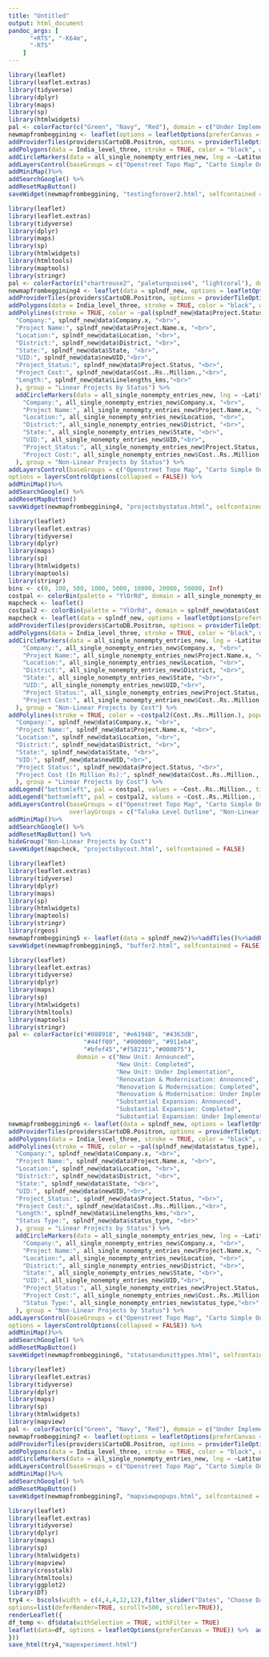---
title: "Untitled"
output: html_document
pandoc_args: [
      "+RTS", "-K64m",
      "-RTS"
    ]
---
```{r Chunk1, echo=FALSE}
library(leaflet)
library(leaflet.extras)
library(tidyverse)
library(dplyr)
library(maps)
library(sp)
library(htmlwidgets)
pal <- colorFactor(c("Green", "Navy", "Red"), domain = c("Under Implementation", "Announced", "Completed"))
newmapfrombeggining <- leaflet(options = leafletOptions(preferCanvas = TRUE)) %>%
addProviderTiles(providers$CartoDB.Positron, options = providerTileOptions(updateWhenZooming = FALSE, updateWhenIdle = TRUE), group = "Carto Simple Outline") %>% addProviderTiles(providers$OpenTopoMap, options = providerTileOptions(updateWhenZooming = FALSE, updateWhenIdle = TRUE), group = "Openstreet Topo Map") %>% addProviderTiles(providers$NASAGIBS.ModisTerraTrueColorCR, options = providerTileOptions(updateWhenZooming = FALSE, updatewhenIdle = TRUE), group = "MODIS Terraband True ColorCR") %>%
addPolygons(data = India_level_three, stroke = TRUE, color = "black", weight = 0.2, fillOpacity = 0.2, fill = FALSE, smoothFactor = 0.5, group = "Taluka Level Outline") %>%addLegend(pal = pal, values = all_single_nonempty_entries_new$Project.Status, opacity = 1, group = "Projects by Status") %>%
addCircleMarkers(data = all_single_nonempty_entries_new, lng = ~Latitude,  lat = ~Longitude, radius = 6,color = ~pal(all_single_nonempty_entries_new$Project.Status), stroke = FALSE, fillOpacity = 1, popup = ~paste                  ("Company:", all_single_nonempty_entries_new$Company.x, "<br>",                    "Project Name:", all_single_nonempty_entries_new$Project.Name.x, "<br>",                     "Location:", all_single_nonempty_entries_new$Location, "<br>",                     "District:", all_single_nonempty_entries_new$District, "<br>",                     "State:", all_single_nonempty_entries_new$State, "<br>",                     "UID:", all_single_nonempty_entries_new$UID,"<br>"), group = "Projects by Status") %>%
addLayersControl(baseGroups = c("Openstreet Topo Map", "Carto Simple Outline", "MODIS Terraband True ColorCR"), overlayGroups = c("Projects by Status", "Taluka Level Outline"), options = layersControlOptions(collapsed = FALSE)) %>%
addMiniMap()%>%
addSearchGoogle() %>%
addResetMapButton() 
saveWidget(newmapfrombeggining, "testingforover2.html", selfcontained = FALSE)
```


```{r Chunk2, echo=FALSE}
library(leaflet)
library(leaflet.extras)
library(tidyverse)
library(dplyr)
library(maps)
library(sp)
library(htmlwidgets)
library(htmltools)
library(maptools)
library(stringr)
pal <- colorFactor(c("chartreuse2", "paleturquoise4", "lightcoral"), domain = c("Announced", "Completed", "Under Implementation"))
newmapfrombeggining4 <- leaflet(data = splndf_new, options = leafletOptions(preferCanvas = TRUE)) %>%
addProviderTiles(providers$CartoDB.Positron, options = providerTileOptions(updateWhenZooming = FALSE, updateWhenIdle = TRUE), group = "Carto Simple Outline") %>% addProviderTiles(providers$OpenTopoMap, options = providerTileOptions(updateWhenZooming = FALSE, updateWhenIdle = TRUE), group = "Openstreet Topo Map") %>% addProviderTiles(providers$NASAGIBS.ModisTerraTrueColorCR, options = providerTileOptions(updateWhenZooming = FALSE, updatewhenIdle = TRUE), group = "MODIS Terraband True ColorCR") %>%
addPolygons(data = India_level_three, stroke = TRUE, color = "black", weight = 0.2, fillOpacity = 0.2, fill = FALSE, smoothFactor = 0.5, group = "Taluka Level Outline") %>%addLegend(pal = pal, values = splndf_new@data$Project.Status, opacity = 1) %>%
addPolylines(stroke = TRUE, color = ~pal(splndf_new@data$Project.Status), popup = ~paste(
  "Company:", splndf_new@data$Company.x, "<br>", 
  "Project Name:", splndf_new@data$Project.Name.x, "<br>",
  "Location:", splndf_new@data$Location, "<br>",
  "District:", splndf_new@data$District, "<br>", 
  "State:", splndf_new@data$State, "<br>",
  "UID:", splndf_new@data$newUID,"<br>",
  "Project_Status:", splndf_new@data$Project.Status, "<br>",
  "Project Cost:", splndf_new@data$Cost..Rs..Million.,"<br>",
  "Length:", splndf_new@data$Linelengths_kms,"<br>"
  ), group = "Linear Projects by Status") %>%
  addCircleMarkers(data = all_single_nonempty_entries_new, lng = ~Latitude,  lat = ~Longitude, radius = 6,color = ~pal(all_single_nonempty_entries_new$Project.Status), stroke = FALSE, fillOpacity = 0.4, popup = ~paste(
    "Company:", all_single_nonempty_entries_new$Company.x, "<br>",
    "Project Name:", all_single_nonempty_entries_new$Project.Name.x, "<br>",
    "Location:", all_single_nonempty_entries_new$Location, "<br>",
    "District:", all_single_nonempty_entries_new$District, "<br>",
    "State:", all_single_nonempty_entries_new$State, "<br>",
    "UID:", all_single_nonempty_entries_new$UID,"<br>",
    "Project_Status:", all_single_nonempty_entries_new$Project.Status, "<br>",
    "Project Cost:", all_single_nonempty_entries_new$Cost..Rs..Million.,"<br>"
  ), group = "Non-Linear Projects by Status") %>%
addLayersControl(baseGroups = c("Openstreet Topo Map", "Carto Simple Outline", "MODIS Terraband True ColorCR"), overlayGroups = c("Linear Projects by Status",                                                                         "Non-Linear Projects by Status",                                                                     "Taluka Level Outline"),
options = layersControlOptions(collapsed = FALSE)) %>%
addMiniMap()%>%
addSearchGoogle() %>%
addResetMapButton() 
saveWidget(newmapfrombeggining4, "projectsbystatus.html", selfcontained = FALSE)
```

```{r Chunk3, echo = FALSE}
library(leaflet)
library(leaflet.extras)
library(tidyverse)
library(dplyr)
library(maps)
library(sp)
library(htmlwidgets)
library(maptools)
library(stringr)
bins <- c(0, 100, 500, 1000, 5000, 10000, 20000, 50000, Inf)
costpal <- colorBin(palette = "YlOrRd", domain = all_single_nonempty_entries_new$Cost..Rs..Million., bins = bins)
mapcheck <- leaflet()
costpal2 <- colorBin(palette = "YlOrRd", domain = splndf_new@data$Cost..Rs..Million., bins = bins )
mapcheck <- leaflet(data = splndf_new, options = leafletOptions(preferCanvas = TRUE)) %>%
addProviderTiles(providers$CartoDB.Positron, options = providerTileOptions(updateWhenZooming = FALSE, updateWhenIdle = TRUE), group = "Carto Simple Outline") %>% addProviderTiles(providers$OpenTopoMap, options = providerTileOptions(updateWhenZooming = FALSE, updateWhenIdle = TRUE), group = "Openstreet Topo Map") %>% 
addPolygons(data = India_level_three, stroke = TRUE, color = "black", weight = 0.2, fillOpacity = 0.2, fill = FALSE, smoothFactor = 0.5, group = "Taluka Level Outline") %>%
addCircleMarkers(data = all_single_nonempty_entries_new, lng = ~Latitude,  lat = ~Longitude, radius = 6,color = ~costpal(Cost..Rs..Million.), stroke = FALSE, fillOpacity = 0.4, popup = ~paste(
    "Company:", all_single_nonempty_entries_new$Company.x, "<br>",
    "Project Name:", all_single_nonempty_entries_new$Project.Name.x, "<br>",
    "Location:", all_single_nonempty_entries_new$Location, "<br>",
    "District:", all_single_nonempty_entries_new$District, "<br>",
    "State:", all_single_nonempty_entries_new$State, "<br>",
    "UID:", all_single_nonempty_entries_new$UID,"<br>",
    "Project Status:", all_single_nonempty_entries_new$Project.Status, "<br>",
    "Project Cost:", all_single_nonempty_entries_new$Cost..Rs..Million.,"<br>"
  ), group = "Non-Linear Projects by Cost") %>%
addPolylines(stroke = TRUE, color = ~costpal2(Cost..Rs..Million.), popup = ~paste(
  "Company:", splndf_new@data$Company.x, "<br>", 
  "Project Name:", splndf_new@data$Project.Name.x, "<br>",
  "Location:", splndf_new@data$Location, "<br>",
  "District:", splndf_new@data$District, "<br>", 
  "State:", splndf_new@data$State, "<br>",
  "UID:", splndf_new@data$newUID,"<br>",
  "Project Status:", splndf_new@data$Project.Status, "<br>",
  "Project Cost (In Million Rs):", splndf_new@data$Cost..Rs..Million., "<br>"
  ), group = "Linear Projects by Cost") %>%
addLegend("bottomleft", pal = costpal, values = ~Cost..Rs..Million., title = "Cost in Million Rupees", opacity = 1, group = "Non-Linear Projects by Cost")%>%
addLegend("bottomleft", pal = costpal2, values = ~Cost..Rs..Million., title = "Cost in Million Rupees", opacity = 1, group = "Linear Projects by Cost")%>%
addLayersControl(baseGroups = c("Openstreet Topo Map", "Carto Simple Outline"), 
                 overlayGroups = c("Taluka Level Outline", "Non-Linear Projects by Cost", "Linear Projects by Cost"), options = layersControlOptions(collapsed = FALSE))%>%
addMiniMap()%>%
addSearchGoogle() %>%
addResetMapButton() %>%
hideGroup("Non-Linear Projects by Cost")
saveWidget(mapcheck, "projectsbycost.html", selfcontained = FALSE)
```

```{r Chunk4, echo = FALSE}
library(leaflet)
library(leaflet.extras)
library(tidyverse)
library(dplyr)
library(maps)
library(sp)
library(htmlwidgets)
library(maptools)
library(stringr)
library(rgeos)
newmapfrombeggining5 <- leaflet(data = splndf_new2)%>%addTiles()%>%addPolygons()
saveWidget(newmapfrombeggining5, "buffer2.html", selfcontained = FALSE)
```

```{r Chunk6, echo=FALSE}
library(leaflet)
library(leaflet.extras)
library(tidyverse)
library(dplyr)
library(maps)
library(sp)
library(htmlwidgets)
library(htmltools)
library(maptools)
library(stringr)
pal <- colorFactor(c("#088918", "#e6194B", "#4363d8", 
                     "#44ff00", "#800000", "#911eb4",
                     "#bfef45","#f58231","#000075"), 
                   domain = c("New Unit: Announced",
                              "New Unit: Completed",
                              "New Unit: Under Implementation",
                              "Renovation & Modernisation: Announced",
                              "Renovation & Modernisation: Completed",
                              "Renovation & Modernisation: Under Implementation",
                              "Substantial Expansion: Announced", 
                              "Substantial Expansion: Completed",
                              "Substantial Expansion: Under Implementation"))
newmapfrombeggining6 <- leaflet(data = splndf_new, options = leafletOptions(preferCanvas = TRUE)) %>%
addProviderTiles(providers$CartoDB.Positron, options = providerTileOptions(updateWhenZooming = FALSE, updateWhenIdle = TRUE), group = "Carto Simple Outline") %>% addProviderTiles(providers$OpenTopoMap, options = providerTileOptions(updateWhenZooming = FALSE, updateWhenIdle = TRUE), group = "Openstreet Topo Map") %>% addProviderTiles(providers$NASAGIBS.ModisTerraTrueColorCR, options = providerTileOptions(updateWhenZooming = FALSE, updatewhenIdle = TRUE), group = "MODIS Terraband True ColorCR") %>%
addPolygons(data = India_level_three, stroke = TRUE, color = "black", weight = 0.2, fillOpacity = 0.2, fill = FALSE, smoothFactor = 0.5, group = "Taluka Level Outline") %>%addLegend(pal = pal, values = splndf_new@data$status_type, opacity = 1) %>%
addPolylines(stroke = TRUE, color = ~pal(splndf_new@data$status_type), popup = ~paste(
  "Company:", splndf_new@data$Company.x, "<br>", 
  "Project Name:", splndf_new@data$Project.Name.x, "<br>",
  "Location:", splndf_new@data$Location, "<br>",
  "District:", splndf_new@data$District, "<br>", 
  "State:", splndf_new@data$State, "<br>",
  "UID:", splndf_new@data$newUID,"<br>",
  "Project_Status:", splndf_new@data$Project.Status, "<br>",
  "Project Cost:", splndf_new@data$Cost..Rs..Million.,"<br>",
  "Length:", splndf_new@data$Linelengths_kms,"<br>",
  "Status Type:", splndf_new@data$status_type, "<br>"
  ), group = "Linear Projects by Status") %>%
  addCircleMarkers(data = all_single_nonempty_entries_new, lng = ~Latitude,  lat = ~Longitude, radius = 6,color = ~pal(all_single_nonempty_entries_new$status_type), stroke = FALSE, fillOpacity = 0.4, popup = ~paste(
    "Company:", all_single_nonempty_entries_new$Company.x, "<br>",
    "Project Name:", all_single_nonempty_entries_new$Project.Name.x, "<br>",
    "Location:", all_single_nonempty_entries_new$Location, "<br>",
    "District:", all_single_nonempty_entries_new$District, "<br>",
    "State:", all_single_nonempty_entries_new$State, "<br>",
    "UID:", all_single_nonempty_entries_new$UID,"<br>",
    "Project_Status:", all_single_nonempty_entries_new$Project.Status, "<br>",
    "Project Cost:", all_single_nonempty_entries_new$Cost..Rs..Million.,"<br>",
    "Status Type:", all_single_nonempty_entries_new$status_type,"<br>"
  ), group = "Non-Linear Projects by Status") %>%
addLayersControl(baseGroups = c("Openstreet Topo Map", "Carto Simple Outline", "MODIS Terraband True ColorCR"), overlayGroups = c("Linear Projects by Status",                                                                         "Non-Linear Projects by Status",                                                                     "Taluka Level Outline"),
options = layersControlOptions(collapsed = FALSE)) %>%
addMiniMap()%>%
addSearchGoogle() %>%
addResetMapButton() 
saveWidget(newmapfrombeggining6, "statusandunittypes.html", selfcontained = FALSE)
```

```{r Chunk7, echo=FALSE}
library(leaflet)
library(leaflet.extras)
library(tidyverse)
library(dplyr)
library(maps)
library(sp)
library(htmlwidgets)
library(mapview)
pal <- colorFactor(c("Green", "Navy", "Red"), domain = c("Under Implementation", "Announced", "Completed"))
newmapfrombeggining7 <- leaflet(options = leafletOptions(preferCanvas = TRUE)) %>%
addProviderTiles(providers$CartoDB.Positron, options = providerTileOptions(updateWhenZooming = FALSE, updateWhenIdle = TRUE), group = "Carto Simple Outline") %>% addProviderTiles(providers$OpenTopoMap, options = providerTileOptions(updateWhenZooming = FALSE, updateWhenIdle = TRUE), group = "Openstreet Topo Map") %>% addProviderTiles(providers$NASAGIBS.ModisTerraTrueColorCR, options = providerTileOptions(updateWhenZooming = FALSE, updatewhenIdle = TRUE), group = "MODIS Terraband True ColorCR") %>%
addPolygons(data = India_level_three, stroke = TRUE, color = "black", weight = 0.2, fillOpacity = 0.2, fill = FALSE, smoothFactor = 0.5, group = "Taluka Level Outline") %>%addLegend(pal = pal, values = all_single_nonempty_entries_new$Project.Status, opacity = 1, group = "Projects by Status") %>%
addCircleMarkers(data = all_single_nonempty_entries_new, lng = ~Latitude,  lat = ~Longitude, radius = 6,color = ~pal(all_single_nonempty_entries_new$Project.Status), stroke = FALSE, fillOpacity = 1, popup = popupTable(all_single_nonempty_entries_new), group = "Projects by Status") %>%
addLayersControl(baseGroups = c("Openstreet Topo Map", "Carto Simple Outline", "MODIS Terraband True ColorCR"), overlayGroups = c("Projects by Status", "Taluka Level Outline"), options = layersControlOptions(collapsed = FALSE)) %>%
addMiniMap()%>%
addSearchGoogle() %>%
addResetMapButton() 
saveWidget(newmapfrombeggining7, "mapviewpopups.html", selfcontained = FALSE)
```

```{r Chunk8, echo=FALSE}
library(leaflet)
library(leaflet.extras)
library(tidyverse)
library(dplyr)
library(maps)
library(sp)
library(htmlwidgets)
library(mapview)
library(crosstalk)
library(htmltools)
library(ggplot2)
library(DT) 
try4 <- bscols(width = c(4,4,4,12,12),filter_slider("Dates", "Choose Date Range", df, ~Event.Date2, step = 60, ticks = TRUE, animate = FALSE), filter_select("Industry","Industry", df, ~factor(Industry)), filter_checkbox("status_type","Project Status", df, ~status_type, inline = TRUE), datatable(df, extensions="Scroller", style="bootstrap", class="compact", width="100%",
options=list(deferRender=TRUE, scrollY=500, scroller=TRUE)),
renderLeaflet({
df_temp <- df$data(withSelection = TRUE, withFilter = TRUE)
leaflet(data=df, options = leafletOptions(preferCanvas = TRUE)) %>%  addProviderTiles(providers$CartoDB.Positron, options = providerTileOptions(updateWhenZooming = FALSE, updateWhenIdle = TRUE))%>% addCircleMarkers(stroke = FALSE, color = "navy", popup = popupTable(df_temp))
}))
save_html(try4,"mapexperiment.html")
```

